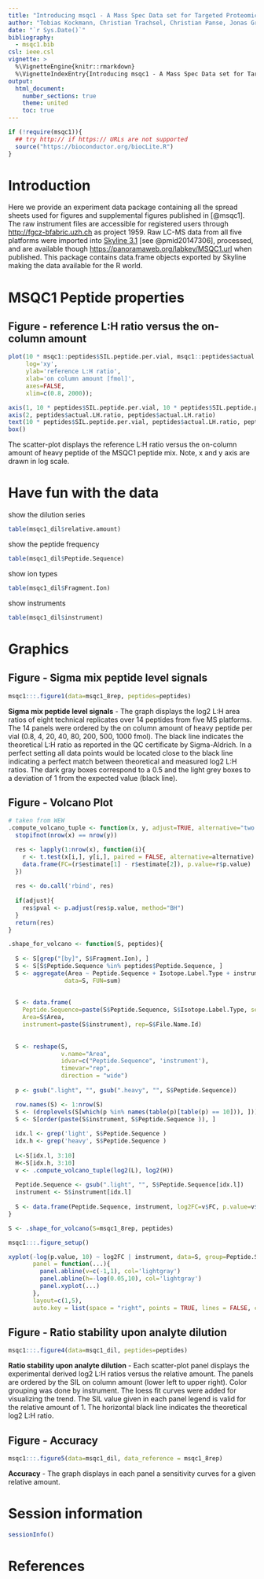 ```yaml
---
title: "Introducing msqc1 - A Mass Spec Data set for Targeted Proteomics Performance Evaluation"
author: "Tobias Kockmann, Christian Trachsel, Christian Panse, Jonas Grossmann, and Witold E. Wolski"
date: "`r Sys.Date()`"
bibliography:
  - msqc1.bib
csl: ieee.csl
vignette: >
  %\VignetteEngine{knitr::rmarkdown}
  %\VignetteIndexEntry{Introducing msqc1 - A Mass Spec Data set for Targeted Proteomics Performance Evaluation}
output:
  html_document:
    number_sections: true
    theme: united	
    toc: true
---
```


<!--
%\VignetteEngine{knitr::rmarkdown}
%\VignetteIndexEntry{Introducing msqc1 - A Mass Spec Data set for Targeted Proteomics Performance Evaluation}
-->



```r
if (!require(msqc1)){
  ## try http:// if https:// URLs are not supported
  source("https://bioconductor.org/biocLite.R")
}
```

# Introduction 

Here we provide an experiment data package containing all the spread sheets used for figures and supplemental figures published in [@msqc1].
The raw instrument files are accessible for registered users through 
[http://fgcz-bfabric.uzh.ch](http://fgcz-bfabric.uzh.ch/bfabric) 
as project 1959. Raw LC-MS data from all five platforms were imported into 
[Skyline 3.1](https://skyline.gs.washington.edu) [see @pmid20147306], processed, 
and are available though 
[https://panoramaweb.org/labkey/MSQC1.url](https://panoramaweb.org/labkey/MSQC1.url) when published.
This package contains data.frame objects exported by Skyline making the data available for the R world. 

# MSQC1 Peptide properties

## Figure - reference L:H ratio versus the on-column amount
```r
plot(10 * msqc1::peptides$SIL.peptide.per.vial, msqc1::peptides$actual.LH.ratio,
     log='xy',
     ylab='reference L:H ratio',
     xlab='on column amount [fmol]',
     axes=FALSE,
     xlim=c(0.8, 2000));

axis(1, 10 * peptides$SIL.peptide.per.vial, 10 * peptides$SIL.peptide.per.vial )
axis(2, peptides$actual.LH.ratio, peptides$actual.LH.ratio)
text(10 * peptides$SIL.peptide.per.vial, peptides$actual.LH.ratio, peptides$Peptide.Sequence, cex=0.5 ,pos=4, srt=11)
box()
```

The scatter-plot displays the reference L:H ratio versus the on-column amount of heavy peptide of the MSQC1 peptide mix. Note, x and y axis are drawn in log scale.

#  Have fun with the data

show the dilution series
```r
table(msqc1_dil$relative.amount)
```

show the peptide frequency
```r
table(msqc1_dil$Peptide.Sequence)
```

show ion types
```r
table(msqc1_dil$Fragment.Ion)
```


show instruments
```r
table(msqc1_dil$instrument)
```

# Graphics

## Figure - Sigma mix peptide level signals
```r
msqc1:::.figure1(data=msqc1_8rep, peptides=peptides)
```

**Sigma mix peptide level signals** - The graph displays the log2 L:H area ratios of eight technical replicates over 14 peptides from five MS platforms. The 14 panels were ordered by the on column amount of heavy peptide per vial (0.8, 4, 20, 40, 80, 200, 500, 1000 fmol). The black line indicates the theoretical L:H ratio as reported in the QC certificate by Sigma-Aldrich. In a perfect setting all data points would be located close to the black line indicating a perfect match between theoretical and measured log2 L:H ratios.
The dark gray boxes correspond to a 0.5 and the light grey boxes to a deviation of 1 from the expected value (black line).


## Figure - Volcano Plot
```r
# taken from WEW
.compute_volcano_tuple <- function(x, y, adjust=TRUE, alternative="two.sided"){
  stopifnot(nrow(x) == nrow(y))

  res <- lapply(1:nrow(x), function(i){
    r <- t.test(x[i,], y[i,], paired = FALSE, alternative=alternative)
    data.frame(FC=(r$estimate[1] - r$estimate[2]), p.value=r$p.value)
  })
  
  res <- do.call('rbind', res)
  
  if(adjust){
    res$pval <- p.adjust(res$p.value, method="BH")
  }
  return(res)
} 

.shape_for_volcano <- function(S, peptides){
  
  S <- S[grep("[by]", S$Fragment.Ion), ]
  S <- S[S$Peptide.Sequence %in% peptides$Peptide.Sequence, ]
  S <- aggregate(Area ~ Peptide.Sequence + Isotope.Label.Type + instrument + File.Name.Id,
                data=S, FUN=sum)
  
  
  S <- data.frame(
    Peptide.Sequence=paste(S$Peptide.Sequence, S$Isotope.Label.Type, sep=','),
    Area=S$Area,
    instrument=paste(S$instrument), rep=S$File.Name.Id)
  
  
  S <- reshape(S,
               v.name="Area",
               idvar=c("Peptide.Sequence", 'instrument'),
               timevar="rep",
               direction = "wide")
  
  p <- gsub(".light", "", gsub(".heavy", "", S$Peptide.Sequence))

  row.names(S) <- 1:nrow(S)
  S <- (droplevels(S[which(p %in% names(table(p)[table(p) == 10])), ]))
  S <- S[order(paste(S$instrument, S$Peptide.Sequence )), ]
  
  idx.l <- grep('light', S$Peptide.Sequence )
  idx.h <- grep('heavy', S$Peptide.Sequence )
  
  L<-S[idx.l, 3:10]
  H<-S[idx.h, 3:10]
  v <- .compute_volcano_tuple(log2(L), log2(H))
  
  Peptide.Sequence <- gsub(".light", "", S$Peptide.Sequence[idx.l])
  instrument <- S$instrument[idx.l]
  
  S <- data.frame(Peptide.Sequence, instrument, log2FC=v$FC, p.value=v$p.value)
}

```

```r
S <- .shape_for_volcano(S=msqc1_8rep, peptides)

msqc1:::.figure_setup()

xyplot(-log(p.value, 10) ~ log2FC | instrument, data=S, group=Peptide.Sequence,
       panel = function(...){
         panel.abline(v=c(-1,1), col='lightgray')
         panel.abline(h=-log(0.05,10), col='lightgray')
         panel.xyplot(...)
       },
       layout=c(1,5),
       auto.key = list(space = "right", points = TRUE, lines = FALSE, cex=1))

```


## Figure - Ratio stability upon analyte dilution

```r
msqc1:::.figure4(data=msqc1_dil, peptides=peptides)
```

**Ratio stability upon analyte dilution** - Each scatter-plot panel displays the experimental derived log2 L:H ratios versus the relative amount. The panels are ordered by the SIL on column amount (lower left to upper right).
Color grouping was done by instrument. The loess fit curves were added for visualizing the trend.
The SIL value given in each panel legend is valid for the relative amount of 1.
The horizontal black line indicates the theoretical log2 L:H ratio.

## Figure - Accuracy

```r
msqc1:::.figure5(data=msqc1_dil, data_reference = msqc1_8rep)
```

**Accuracy** - The graph displays in each panel a sensitivity curves for a given relative amount.



# Session information
```r
sessionInfo()
```

# References